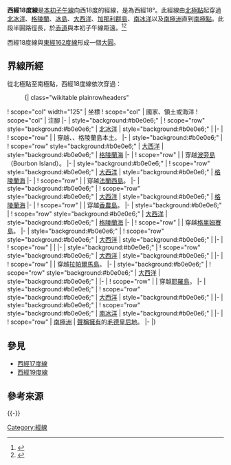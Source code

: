 {{NoteTA
|G1=地名
|G2=Toponym
}}
{{Location map-line|lon=-18}}
{{kml}}
'''西經18度線'''是[[本初子午線|本初子午線]]向西18度的經線，是為西經18°。此經線由[[北極點|北極點]]起穿過[[北冰洋|北冰洋]]、[[格陵蘭|格陵蘭]]、[[冰島|冰島]]、[[大西洋|大西洋]]、[[加那利群島|加那利群島]]、[[南冰洋|南冰洋]]以及[[南極洲|南極洲]]直到[[南極點|南極點]]。此段半圓路徑長{{convert|20003932|km}}，於[[赤道|赤道]]與本初子午線距{{convert|2004|km}}遠。<ref name="noaa">{{cite web | language =en | url =http://www.ngs.noaa.gov/PUBS_LIB/inverse.pdf | title =Direct and Inverse Solutions of Geodesics on the Ellipsoid with application of nested equation | author =T. Vincenty | date =1975-04 | accessdate =2017-05-17 | archive-date =2013-01-28 | archive-url =https://www.webcitation.org/6DzvSBPa5?url=http://www.ngs.noaa.gov/PUBS_LIB/inverse.pdf | dead-url =no }}</ref><ref name="latlon">{{cite web
 | language = en
 | url = http://www.movable-type.co.uk/scripts/latlong-vincenty.html
 | title = Vincenty formula for distance between two Latitude/Longitude points
 | website = Movable type scripts
 | accessdate = 2017-05-17
 | archive-date = 2013-01-28
 | archive-url = https://www.webcitation.org/6DzvScM3g?url=http://www.movable-type.co.uk/scripts/latlong-vincenty.html
 | dead-url = yes
 }}</ref>

西經18度線與[[東經162度線|東經162度線]]形成一個[[大圓|大圓]]。

==界線所經==
從北極點至南極點，西經18度線依次穿過：

:{| class="wikitable plainrowheaders"
! scope="col" width="125" | 坐標
! scope="col" | 國家、領土或海洋
! scope="col" | 注腳
|-
| style="background:#b0e0e6;" | {{Coord|90|0|N|18|0|W|type:waterbody|name=Arctic Ocean}}
! scope="row" style="background:#b0e0e6;" | [[北冰洋|北冰洋]]
| style="background:#b0e0e6;" |
|-
| {{Coord|82|8|N|18|0|W|type:country|name=Greenland}}
! scope="row" | {{GRL}}
| 穿越{{le|瑪格麗特公主島|Princess Margaret Island}}、{{le|達格馬公主島|Prinsesse Dagmar Island}}、格陵蘭島本土。
|-
| style="background:#b0e0e6;" | {{Coord|79|41|N|18|0|W|type:waterbody|name=Atlantic Ocean}}
! scope="row" style="background:#b0e0e6;" | [[大西洋|大西洋]]
| style="background:#b0e0e6;" | [[格陵蘭海|格陵蘭海]]
|-
| {{Coord|78|47|N|18|0|W|type:country|name=Greenland}}
! scope="row" | {{GRL}}
| 穿越[[波旁島_(格陵蘭)|波旁島]] （Bourbon Island）。
|-
| style="background:#b0e0e6;" | {{Coord|78|44|N|18|0|W|type:waterbody|name=Atlantic Ocean}}
! scope="row" style="background:#b0e0e6;" | [[大西洋|大西洋]]
| style="background:#b0e0e6;" | [[格陵蘭海|格陵蘭海]]
|-
| {{Coord|77|46|N|18|0|W|type:country|name=Greenland}}
! scope="row" | {{GRL}}
| 穿越[[法蘭西島_(格陵蘭)|法蘭西島]]。
|-
| style="background:#b0e0e6;" | {{Coord|77|37|N|18|0|W|type:waterbody|name=Atlantic Ocean}}
! scope="row" style="background:#b0e0e6;" | [[大西洋|大西洋]]
| style="background:#b0e0e6;" | [[格陵蘭海|格陵蘭海]]
|-
| {{Coord|75|24|N|18|0|W|type:country|name=Greenland}}
! scope="row" | {{GRL}}
| 穿越[[香農島|香農島]]。
|-
| style="background:#b0e0e6;" | {{Coord|75|1|N|18|0|W|type:waterbody|name=Atlantic Ocean}}
! scope="row" style="background:#b0e0e6;" | [[大西洋|大西洋]]
| style="background:#b0e0e6;" | [[格陵蘭海|格陵蘭海]]
|-
| {{Coord|66|33|N|18|0|W|type:country|name=Iceland}}
! scope="row" | {{ISL}}
| 穿越[[格里姆賽島|格里姆賽島]]。
|-
| style="background:#b0e0e6;" | {{Coord|66|31|N|18|0|W|type:waterbody|name=Atlantic Ocean}}
! scope="row" style="background:#b0e0e6;" | [[大西洋|大西洋]]
| style="background:#b0e0e6;" |
|-
| {{Coord|66|9|N|18|0|W|type:country|name=Iceland}}
! scope="row" | {{ISL}}
|
|-
| style="background:#b0e0e6;" | {{Coord|63|31|N|18|0|W|type:waterbody|name=Atlantic Ocean}}
! scope="row" style="background:#b0e0e6;" | [[大西洋|大西洋]]
| style="background:#b0e0e6;" |
|-
| {{Coord|28|46|N|18|0|W|type:country|name=Spain}}
! scope="row" | {{ESP}}
| 穿越[[拉帕爾馬島|拉帕爾馬島]]。
|-
| style="background:#b0e0e6;" | {{Coord|28|45|N|18|0|W|type:waterbody|name=Atlantic Ocean}}
! scope="row" style="background:#b0e0e6;" | [[大西洋|大西洋]]
| style="background:#b0e0e6;" |
|-
| {{Coord|27|48|N|18|0|W|type:country|name=Spain}}
! scope="row" | {{ESP}}
| 穿越[[耶羅島|耶羅島]]。
|-
| style="background:#b0e0e6;" | {{Coord|37|38|N|18|0|W|type:waterbody|name=Atlantic Ocean}}
! scope="row" style="background:#b0e0e6;" | [[大西洋|大西洋]]
| style="background:#b0e0e6;" |
|-
| style="background:#b0e0e6;" | {{Coord|60|0|S|18|0|W|type:waterbody|name=Southern Ocean}}
! scope="row" style="background:#b0e0e6;" | [[南冰洋|南冰洋]]
| style="background:#b0e0e6;" |
|-
| {{Coord|72|32|S|18|0|W|type:country|name=Antarctica}}
! scope="row" | [[南極洲|南極洲]]
| {{NOR}}[[南極領地|聲稱擁有]]的[[毛德皇后地|毛德皇后地]]。
|-
|}

==參見==
*[[西經17度線|西經17度線]]
*[[西經19度線|西經19度線]]

==參考來源==
{{reflist}}

{{-}}
{{geographical coordinates|state=collapsed}}

[[Category:經線|Category:經線]]
